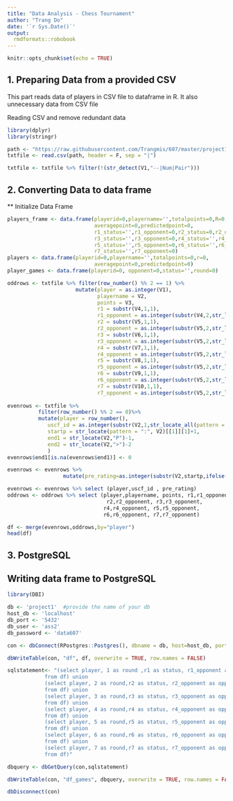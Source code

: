 ---
title: "Data Analysis - Chess Tournament"
author: "Trang Do"
date: '`r Sys.Date()`'
output:
  rmdformats::robobook
---

```{r setup, include=FALSE}
knitr::opts_chunk$set(echo = TRUE)
```

## 1. Preparing Data from a provided CSV

This part reads data of players in CSV file to dataframe in R. It also unnecessary data from CSV file

Reading CSV and remove redundant data
```{r library}
library(dplyr)
library(stringr)

path <- "https://raw.githubusercontent.com/Trangmis/607/master/project1/tournamentinfo.txt"
txtfile <- read.csv(path, header = F, sep = "|")

txtfile <- txtfile %>% filter(!(str_detect(V1,"--|Num|Pair")))
```

## 2. Converting Data to data frame

** Initialize Data Frame
```{r initialize-data-frame}
players_frame <- data.frame(playerid=0,playername='',totalpoints=0,R=0,
                            averagepoint=0,predictedpoint=0,
                            r1_status='',r1_opponent=0,r2_status=0,r2_opponent=0,
                            r3_status='',r3_opponent=0,r4_status='',r4_opponent=0,
                            r5_status='',r5_opponent=0,r6_status='',r6_opponent=0,
                            r7_status='',r7_opponent=0)
players <- data.frame(playerid=0,playername='',totalpoints=0,r=0,
                            averagepoint=0,predictedpoint=0)
player_games <- data.frame(playerid=0, opponent=0,status='',round=0)
```


```{r}
oddrows <- txtfile %>% filter(row_number() %% 2 == 1) %>%
                      mutate(player = as.integer(V1),
                             playername = V2,
                             points = V3,
                             r1 = substr(V4,1,1), 
                             r1_opponent = as.integer(substr(V4,2,str_length(V4))),
                             r2 = substr(V5,1,1), 
                             r2_opponent = as.integer(substr(V5,2,str_length(V5))),
                             r3 = substr(V6,1,1), 
                             r3_opponent = as.integer(substr(V5,2,str_length(V6))),
                             r4 = substr(V7,1,1), 
                             r4_opponent = as.integer(substr(V5,2,str_length(V7))),
                             r5 = substr(V8,1,1), 
                             r5_opponent = as.integer(substr(V5,2,str_length(V8))),
                             r6 = substr(V9,1,1), 
                             r6_opponent = as.integer(substr(V5,2,str_length(V9))),
                             r7 = substr(V10,1,1), 
                             r7_opponent = as.integer(substr(V5,2,str_length(V10)))) 
    
evenrows <- txtfile %>% 
          filter(row_number() %% 2 == 0)%>%
          mutate(player = row_number(),
             uscf_id = as.integer(substr(V2,1,str_locate_all(pattern = " / R:", V2)[[1]][1])),
             startp = str_locate(pattern = ":", V2)[[1]][1]+1,
             end1 = str_locate(V2,"P")-1,
             end2 = str_locate(V2,">")-2
             )
evenrows$end1[is.na(evenrows$end1)] <- 0

evenrows <- evenrows %>%
                  mutate(pre_rating=as.integer(substr(V2,startp,ifelse(end1==0,end2,end1))))

evenrows <- evenrows %>% select (player,uscf_id , pre_rating)
oddrows <- oddrows %>% select (player,playername, points, r1,r1_opponent,
                                r2,r2_opponent, r3,r3_opponent,
                               r4,r4_opponent, r5,r5_opponent,
                               r6,r6_opponent, r7,r7_opponent)

df <- merge(evenrows,oddrows,by="player")
head(df)
```

## 3. PostgreSQL

## Writing data frame to PostgreSQL

```{r}
library(DBI)

db <- 'project1'  #provide the name of your db
host_db <- 'localhost'
db_port <- '5432'
db_user <- 'ass2' 
db_password <- 'data607'

con <- dbConnect(RPostgres::Postgres(), dbname = db, host=host_db, port=db_port, user=db_user, password=db_password) 

dbWriteTable(con, "df", df, overwrite = TRUE, row.names = FALSE)

sqlstatement<- "(select player, 1 as round ,r1 as status, r1_opponent as opponent
            from df) union
            (select player, 2 as round,r2 as status, r2_opponent as opponent
            from df) union
            (select player, 3 as round,r3 as status, r3_opponent as opponent
            from df) union
            (select player, 4 as round,r4 as status, r4_opponent as opponent
            from df) union
            (select player, 5 as round,r5 as status, r5_opponent as opponent
            from df) union
            (select player, 6 as round,r6 as status, r6_opponent as opponent
            from df) union
            (select player, 7 as round,r7 as status, r7_opponent as opponent
            from df)"

dbquery <- dbGetQuery(con,sqlstatement)

dbWriteTable(con, "df_games", dbquery, overwrite = TRUE, row.names = FALSE)

dbDisconnect(con)
```